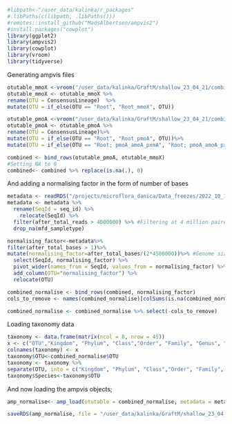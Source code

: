 ```r

#libpath<-"/user_data/kalinka/r_packages"
#.libPaths(c(libpath, .libPaths()))
#remotes::install_github("MadsAlbertsen/ampvis2")
#install.packages("cowplot")
library(ggplot2)
library(ampvis2)
library(cowplot)
library(vroom)
library(tidyverse)

```

##################### Generating ampvis files ####################

```r
otutable_mmoX <-vroom("/user_data/kalinka/GraftM/shallow_23_04_21/combined_count_table_e10_mmoX.txt", delim = "\t")
otutable_mmoX <- otutable_mmoX %>%
rename(OTU = ConsensusLineage)  %>%
mutate(OTU = if_else(OTU == "Root", "Root_mmoX", OTU))

otutable_pmoA <-vroom("/user_data/kalinka/GraftM/shallow_23_04_21/combined_count_table_e10_pmoA.txt", delim = "\t")
otutable_pmoA <- otutable_pmoA %>%
rename(OTU = ConsensusLineage)%>%
mutate(OTU = if_else(OTU == "Root", "Root_pmoA", OTU))%>%
mutate(OTU = if_else(OTU == "Root; pmoA_amoA_pxmA", "Root; pmoA_amoA_pxmA_umbrella", OTU))

combined <- bind_rows(otutable_pmoA, otutable_mmoX)
#Setting NA to 0
combined<- combined %>% replace(is.na(.), 0)


```

And adding a normalising factor in the form of number of bases 
```r

metadata <- readRDS("/projects/microflora_danica/Data_freezes/2022_10_10/2022-12-05_mfd-metadata.rds")
metadata <- metadata %>%
  rename(SeqId = seq_id) %>%
    relocate(SeqId) %>%
  filter(after_total_reads > 4000000) %>% #Filtering at 4 million paired end reads
  drop_na(mfd_sampletype)

normalising_factor<-metadata%>%
filter(after_total_bases > 1)%>%
mutate(normalising_factor=after_total_bases/(2*4500000))%>% #Genome size is 4.5 million
  select(SeqId, normalising_factor) %>%
  pivot_wider(names_from = SeqId, values_from = normalising_factor) %>%
  add_column(OTU="normalising_factor") %>%
  relocate(OTU)

combined_normalise <- bind_rows(combined, normalising_factor)
cols_to_remove <- names(combined_normalise)[colSums(is.na(combined_normalise)) > 0]

combined_normalise <- combined_normalise %>% select(-cols_to_remove)
```


Loading taxonomy data
```r

taxonomy <- data.frame(matrix(ncol = 8, nrow = 45))
x <- c("OTU","Kingdom", "Phylum", "Class","Order", "Family", "Genus", "Species")
colnames(taxonomy) <- x
taxonomy$OTU<-combined_normalise$OTU
taxonomy <- taxonomy %>%
separate(OTU, into = c("Kingdom", "Phylum", "Class","Order", "Family", "Genus", "Species"), sep = '; ', remove=FALSE)
taxonomy$Species<-taxonomy$OTU
```


And now loading the ampvis objects;
```r
amp_normalise<- amp_load(otutable = combined_normalise, metadata = metadata, taxonomy = taxonomy)

saveRDS(amp_normalise, file = "/user_data/kalinka/GraftM/shallow_23_04_21/R_scripts_and_figures/amp_normalise_mmoX_pmoA.rds")

```